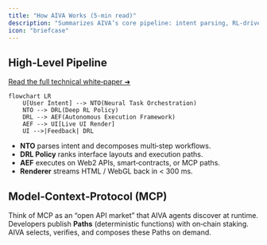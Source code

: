 ```yaml
---
title: "How AIVA Works (5‑min read)"
description: "Summarizes AIVA’s core pipeline: intent parsing, RL-driven execution, and live UI rendering."
icon: "briefcase"
---
```


## High‑Level Pipeline

[Read the full technical white‑paper ➜](https://aivai.xyz/whitepaper)

```mermaid
flowchart LR
    U[User Intent] --> NTO(Neural Task Orchestration)
    NTO --> DRL(Deep RL Policy)
    DRL --> AEF(Autonomous Execution Framework)
    AEF --> UI[Live UI Render]
    UI -->|Feedback| DRL
```

- **NTO** parses intent and decomposes multi‑step workflows.
- **DRL Policy** ranks interface layouts and execution paths.
- **AEF** executes on Web2 APIs, smart‑contracts, or MCP paths.
- **Renderer** streams HTML / WebGL back in \< 300 ms.

## Model‑Context‑Protocol (MCP)

Think of MCP as an “open API market” that AIVA agents discover at runtime. Developers publish **Paths** (deterministic functions) with on‑chain staking. AIVA selects, verifies, and composes these Paths on demand.